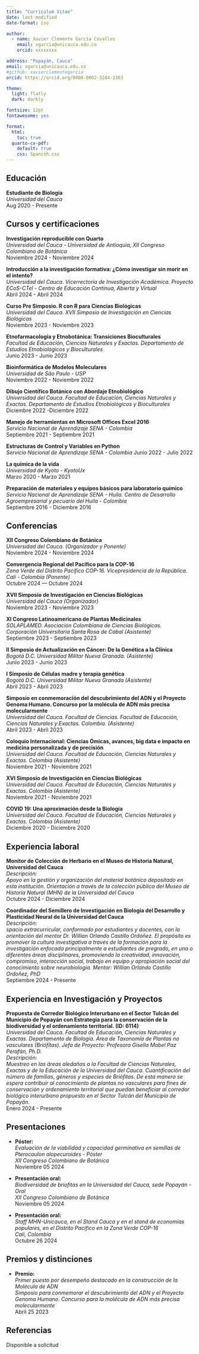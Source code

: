 ```yaml
---
title: "Curriculum Vitae"
date: last-modified
date-format: iso

author: 
  - name: Xavier Clemente García Cevallos
    email: xgarcia@unicauca.edu.co
    orcid: xxxxxxxx

address: "Popayán, Cauca"
email: xgarcia@unicauca.edu.co
#github: xavierclementegarcia 
orcid: https://orcid.org/0000-0002-3284-2363 

theme:
  light: flatly
  dark: darkly

fontsize: 12pt
fontawesome: yes

format:
  html: 
    toc: true 
  quarto-cv-pdf: 
    default: true
    css: Spanish.css
---
```

## Educación

**Estudiante de Biología** <br> *Universidad del Cauca* 
<br>
\hfill[Aug 2020 - Presente]{.cvfloat}\

## Cursos y certificaciones

**Investigación reproducible con Quarto** <br> *Universidad del Cauca - Universidad de Antioquia, XII Congreso Colombiano de Botánica* <br>
\hfill[Noviembre 2024 - Noviembre 2024]{.cvfloat}\

**Introducción a la investigación formativa: ¿Cómo investigar sin morir en el intento?**<br> *Universidad del Cauca. Vicerrectoría de Investigación Académica. Proyecto ECoS-CTel - Centro de Educación Continua, Abierta y Virtual* <br> 
\hfill[Abril 2024 - Abril 2024]{.cvfloat}\

**Curso Pre Simposio. R con R para Ciencias Biológicas** <br> *Universidad del Cauca. XVII Simposio de Investigación en Ciencias Biológicas*<br> 
\hfill[Noviembre 2023 - Noviembre 2023]{.cvfloat}\

**Etnofarmacología y Etnobotánica: Transiciones Bioculturales** 
<br> *Facultad de Educación, Ciencias Naturales y Exactas. Departamento de Estudios Etnobiológicos y Bioculturales*<br> 
\hfill[Junio 2023 - Junio 2023]{.cvfloat}\

**Bioinformática de Modelos Moleculares**    <br> *Universidad de São Paulo - USP* <br>
\hfill[Noviembre 2022 - Noviembre 2022]{.cvfloat}\ 

**Dibujo Científico Botánico con Abordaje Etnobiológico** <br> *Universidad del Cauca. Facultad de Educación, Ciencias Naturales y Exactas. Departamento de Estudios Etnobiológicos y Bioculturales*<br> \hfill[Diciembre 2022 -Diciembre 2022]{.cvfloat}\

**Manejo de herramientas en Microsoft Offices Excel 2016** <br> *Servicio Nacional de Aprendizaje SENA - Colombia*<br> \hfill[Septiembre 2021 - Septiembre 2021]{.cvfloat}\

**Estructuras de Control y Variables en Python** <br> *Servicio Nacional de Aprendizaje SENA - Colombia* \hfill[Junio 2022 - Julio 2022]{.cvfloat}\

**La química de la vida** <br> *Universidad de Kyoto - KyotoUx* <br> \hfill[Marzo 2020 - Marzo 2021]{.cvfloat}\

**Preparación de materiales y equipos básicos para laboratorio químico** <br> *Servicio Nacional de Aprendizaje SENA - Huila. Centro de Desarrollo Agroempresarial y pecuario del Huila - Colombia*<br> \hfill[Septiembre 2016 - Diciembre 2016]{.cvfloat}\

## Conferencias

**XII Congreso Colombiano de Botánica** <br> *Universidad del Cauca. (Organizador y Ponente)* <br> \hfill[Noviembre 2024 - Noviembre 2024]{.cvfloat}\

**Convergencia Regional del Pacífico para la COP-16** <br> *Zona Verde del Distrito Pacífico COP-16. Vicepresidencia de la República. Cali - Colombia (Ponente)*<br> \hfill[Octubre 2024 --- Octubre 2024]{.cvfloat}\

**XVII Simposio de Investigación en Ciencias Biológicas** <br> *Universidad del Cauca (Organizador)*<br> \hfill[Noviembre 2023 - Noviembre 2023]{.cvfloat}\

**XI Congreso Latinoamericano de Plantas Medicinales** <br> *SOLAPLAMED. Asociación Colombiana de Ciencias Biológicas. Corporación Universitaria Santa Rosa de Cabal (Asistente)* <br> \hfill[Septiembre 2023 - Septiembre 2023]{.cvfloat}\

**II Simposio de Actualización en Cáncer: De la Genética a la Clínica** <br> *Bogotá D.C. Universidad Militar Nueva Granada. (Asistente)* <br> \hfill[Junio 2023 - Junio 2023]{.cvfloat}\

**I Simposio de Células madre y terapia genética** <br> *Bogotá D.C. Universidad Militar Nueva Granada (Asistente)* <br> \hfill[Abril 2023 - Abril 2023]{.cvfloat}\

**Simposio en conmemoración del descubrimiento del ADN y el Proyecto Genoma Humano. Concurso por la molécula de ADN más precisa molecularmente** <br> *Universidad del Cauca. Facultad de Ciencias. Facultad de Educación, Ciencias Naturales y Exactas. Colombia. (Asistente)*<br> \hfill[Abril 2023 - Abril 2023]{.cvfloat}\

**Coloquio Internacional: Ciencias Ómicas, avances, big data e impacto en medicina personalizada y de precisión** <br> *Universidad del Cauca. Facultad de Educación, Ciencias Naturales y Exactas. Colombia (Asistente)* <br> \hfill[Noviembre 2021 - Noviembre 2021]{.cvfloat}\

**XVI Simposio de Investigación en Ciencias Biológicas** <br> *Universidad del Cauca. Facultad de Educación, Ciencias Naturales y Exactas. Colombia (Asistente)* <br> \hfill[Noviembre 2021 - Noviembre 2021]{.cvfloat}\

**COVID 19: Una aproximación desde la Biología** <br> *Universidad del Cauca. Facultad de Educación, Ciencias Naturales y Exactas. Colombia (Asistente)*<br> \hfill[Diciembre 2020 - Diciembre 2020]{.cvfloat}\

## Experiencia laboral

**Monitor de Colección de Herbario en el Museo de Historia Natural, Universidad del Cauca** <br> *Descripción:* <br> *Apoyo en la gestión y organización del material botánico depositado en esta institución. Orientación a través de la colección pública del Museo de Historia Natural (MHN) de la Universidad del Cauca* <br> \hfill[Octubre 2024 - Diciembre 2024]{.cvfloat}\

**Coordinador del Semillero de Investigación en Biología del Desarrollo y Plasticidad Neural de la Universidad del Cauca** <br> *Descripción:* <br> *spacio extracurricular, conformado por estudiantes y docentes, con la orientación del mentor Dr. Willian Orlando Castillo Ordóñez. El propósito es promover la cultura investigativa a través de la formación para la investigación enfocada principalmente a estudiantes de pregrado, en una o diferentes áreas disciplinares, promoviendo la creatividad, innovación, compromiso, interacción social, trabajo en equipo y apropiación social del conocimiento sobre neurobiología. Mentor: Willian Orlando Castillo Ordoñez, PhD* <br> \hfill[Septiembre 2024 - Presente]{.cvfloat}\

## Experiencia en Investigación y Proyectos

**Propuesta de Corredor Biológico Interurbano en el Sector Tulcán del Municipio de Popayán con Estrategia para la conservación de la biodiversidad y el ordenamiento territorial. (ID: 6114)** <br> *Universidad del Cauca. Facultad de Educación, Ciencias Naturales y Exactas. Departamento de Biología. Área de Taxonomía de Plantas no vasculares (Briófitas). Jefa de Proyecto: Profesora Gisella Mabel Paz Perafán, Ph.D.* <br> *Descripción:* <br> *Muestreo en las áreas aledañas a la Facultad de Ciencias Naturales, Exactas y de la Educación de la Universidad del Cauca. Cuantificación del número de familias, géneros y especies de Briófitas. De esta manera se espera contribuir al conocimiento de plantas no vasculares para fines de conservación y ordenamiento territorial que puedan beneficiar al corredor biológico interurbano propuesto en el Sector Tulcán del Municipio de Popayán.* <br> \hfill[Enero 2024 - Presente]{.cvfloat}\

## Presentaciones

-   **Póster:** <br> *Evaluación de la viabilidad y capacidad germinativa en semillas de Pterocaulon alopecuroides - Póster* <br> *XII Congreso Colombiano de Botánica* <br> \hfill[Noviembre 05 2024]{.cvfloat}\

-   **Presentación oral:** <br> *Biodiversidad de briofitas en la Universidad del Cauca, sede Popayán - Oral* <br> *XII Congreso Colombiano de Botánica* <br> \hfill[Noviembre 05 2024]{.cvfloat}\

-   **Presentación oral:**<br> *Staff MHN-Unicauca, en el Stand Cauca y en el stand de economías populares, en el Distrito Pacífico en la Zona Verde COP-16* <br> *Cali, Colombia* <br> \hfill[Octubre 26 2024]{.cvfloat}\

## Premios y distinciones

-   **Premio:** <br> *Primer puesto por desempeño destacado en la construcción de la Molécula de ADN* <br> *Simposio para conmemorar el descubrimiento del ADN y el Proyecto Genoma Humano. Concurso para la molécula de ADN más precisa molecularmente*<br> \hfill[Abril 25 2023]{.cvfloat}\


::: print-only
## Referencias

Disponible a solicitud
:::
